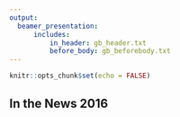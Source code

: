 ```yaml
---
output: 
  beamer_presentation:
      includes:
          in_header: gb_header.txt
          before_body: gb_beforebody.txt
---
```


```r
knitr::opts_chunk$set(echo = FALSE)
```

## In the News 2016

